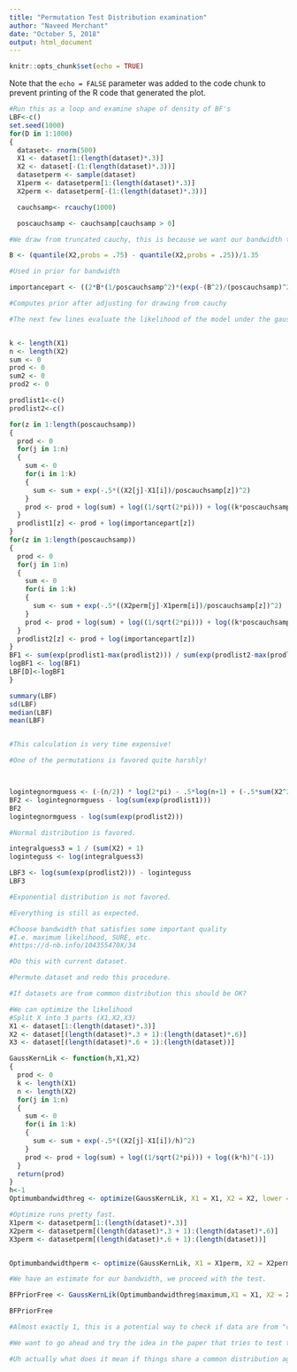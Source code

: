 ---
title: "Permutation Test Distribution examination"
author: "Naveed Merchant"
date: "October 5, 2018"
output: html_document
---

```{r setup, include=FALSE}
knitr::opts_chunk$set(echo = TRUE)
```


Note that the `echo = FALSE` parameter was added to the code chunk to prevent printing of the R code that generated the plot.



```{r Distribution Examination}

#Run this as a loop and examine shape of density of BF's
LBF<-c()
set.seed(1000)
for(D in 1:1000)
{
  dataset<- rnorm(500)
  X1 <- dataset[1:(length(dataset)*.3)]
  X2 <- dataset[-(1:(length(dataset)*.3))]
  datasetperm <- sample(dataset)
  X1perm <- datasetperm[1:(length(dataset)*.3)]
  X2perm <- datasetperm[-(1:(length(dataset)*.3))]

  cauchsamp<- rcauchy(1000)

  poscauchsamp <- cauchsamp[cauchsamp > 0] 

#We draw from truncated cauchy, this is because we want our bandwidth to be always positive. 

B <- (quantile(X2,probs = .75) - quantile(X2,probs = .25))/1.35

#Used in prior for bandwidth

importancepart <- ((2*B*(1/poscauchsamp^2)*(exp(-(B^2)/(poscauchsamp)^2)) / sqrt(pi))) / (2*dcauchy(poscauchsamp))

#Computes prior after adjusting for drawing from cauchy

#The next few lines evaluate the likelihood of the model under the gaussian kernel.


k <- length(X1)
n <- length(X2)
sum <- 0
prod <- 0
sum2 <- 0
prod2 <- 0

prodlist1<-c()
prodlist2<-c()

for(z in 1:length(poscauchsamp))
{
  prod <- 0
  for(j in 1:n)
  {
    sum <- 0
    for(i in 1:k)
    {
      sum <- sum + exp(-.5*((X2[j]-X1[i])/poscauchsamp[z])^2)
    }
    prod <- prod + log(sum) + log((1/sqrt(2*pi))) + log((k*poscauchsamp[z])^(-1))
  }
  prodlist1[z] <- prod + log(importancepart[z])
}
for(z in 1:length(poscauchsamp))
{
  prod <- 0
  for(j in 1:n)
  {
    sum <- 0
    for(i in 1:k)
    {
      sum <- sum + exp(-.5*((X2perm[j]-X1perm[i])/poscauchsamp[z])^2)
    }
    prod <- prod + log(sum) + log((1/sqrt(2*pi))) + log((k*poscauchsamp[z])^(-1))
  }
  prodlist2[z] <- prod + log(importancepart[z])
}
BF1 <- sum(exp(prodlist1-max(prodlist2))) / sum(exp(prodlist2-max(prodlist2)))
logBF1 <- log(BF1)
LBF[D]<-logBF1
}

summary(LBF)
sd(LBF)
median(LBF)
mean(LBF)


#This calculation is very time expensive!

#One of the permutations is favored quite harshly!




```





```{r Testing this with Normal and Exp distrib}
logintegnormguess <- (-(n/2)) * log(2*pi) - .5*log(n+1) + (-.5*sum(X2^2)) + (-.5*(sum(X2)^2)/(n+1))
BF2 <- logintegnormguess - log(sum(exp(prodlist1)))
BF2
logintegnormguess - log(sum(exp(prodlist2)))

#Normal distribution is favored.

integralguess3 = 1 / (sum(X2) + 1)
loginteguss <- log(integralguess3)

LBF3 <- log(sum(exp(prodlist2))) - loginteguss
LBF3

#Exponential distribution is not favored.

#Everything is still as expected.

```



```{r Examining prior free CV bayes}
#Choose bandwidth that satisfies some important quality
#I.e. maximum likelihood, SURE, etc.
#https://d-nb.info/104355470X/34

#Do this with current dataset.

#Permute dataset and redo this procedure.

#If datasets are from common distribution this should be OK?

#We can optimize the likelihood
#Split X into 3 parts (X1,X2,X3)
X1 <- dataset[1:(length(dataset)*.3)]
X2 <- dataset[(length(dataset)*.3 + 1):(length(dataset)*.6)]
X3 <- dataset[(length(dataset)*.6 + 1):(length(dataset))]

GaussKernLik <- function(h,X1,X2) 
{
  prod <- 0
  k <- length(X1)
  n <- length(X2)
  for(j in 1:n)
  {
    sum <- 0
    for(i in 1:k)
    {
      sum <- sum + exp(-.5*((X2[j]-X1[i])/h)^2)
    }
    prod <- prod + log(sum) + log((1/sqrt(2*pi))) + log((k*h)^(-1))
  }
  return(prod)  
}
h<-1
Optimumbandwidthreg <- optimize(GaussKernLik, X1 = X1, X2 = X2, lower = .00001, upper = 5, maximum = TRUE, tol = .001)

#Optimize runs pretty fast.
X1perm <- datasetperm[1:(length(dataset)*.3)]
X2perm <- datasetperm[(length(dataset)*.3 + 1):(length(dataset)*.6)]
X3perm <- datasetperm[(length(dataset)*.6 + 1):(length(dataset))]


Optimumbandwidthperm <- optimize(GaussKernLik, X1 = X1perm, X2 = X2perm, lower = .00001, upper = 5, maximum = TRUE, tol = .001)

#We have an estimate for our bandwidth, we proceed with the test.

BFPriorFree <- GaussKernLik(Optimumbandwidthreg$maximum,X1 = X1, X2 = X3) / GaussKernLik(Optimumbandwidthperm$maximum,X1 = X1perm, X2 = X3perm)

BFPriorFree

#Almost exactly 1, this is a potential way to check if data are from "common distribution", we should check an example where they don't come from a common distribution and verify that a problem occurs.

#We want to go ahead and try the idea in the paper that tries to test to see if things come from common distributions too.
```






```{r Examining when things are drawn from different distributions}

#Uh actually what does it mean if things share a common distribution again?


```






```{r}



```


